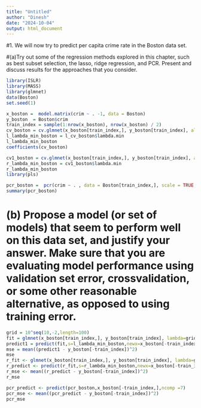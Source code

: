 ---
title: "Untitled"
author: "Dinesh"
date: "2024-10-04"
output: html_document
---

#1.	We will now try to predict per capita crime rate in the Boston data set.

#(a)Try out some of the regression methods explored in this chapter, such as best subset selection, the lasso, ridge regression, and PCR. Present and discuss results for the approaches that you consider. 


```{r}
library(ISLR)
library(MASS)
library(glmnet)
data(Boston)
set.seed(1)
```

```{r}
x_boston =  model.matrix(crim ~ . -1, data = Boston)
y_boston  = Boston$crim
train_index = sample(1:nrow(x_boston), nrow(x_boston) / 2)
cv_boston = cv.glmnet(x_boston[train_index,], y_boston[train_index], alpha = 1)
l_lambda_min_boston = l_cv_boston$lambda.min
l_lambda_min_boston
coefficients(cv_boston)
```
```{r}
cv1_boston = cv.glmnet(x_boston[train_index,], y_boston[train_index], alpha = 0)
r_lambda_min_boston = cv1_boston$lambda.min
r_lambda_min_boston
library(pls)
```
```{r}
pcr_boston =  pcr(crim ~ . , data = Boston[train_index,], scale = TRUE, validation = "CV")
summary(pcr_boston)
```

# (b) Propose a model (or set of models) that seem to perform well on this data set, and justify your answer. Make sure that you are evaluating model performance using validation set error, crossvalidation, or some other reasonable alternative, as opposed to using training error.

```{r}
grid = 10^seq(10,-2,length=100)
fit = glmnet(x_boston[train_index,], y_boston[train_index], lambda=grid, alpha=1)
predict1 = predict(fit,s=l_lambda_min_boston,newx=x_boston[-train_index,])
mse = mean((predict1 - y_boston[-train_index])^2)
mse
r_fit <- glmnet(x_boston[train_index,], y_boston[train_index], lambda=grid, alpha=0)
r_predict <- predict(r_fit,s=r_lambda_min_boston,newx=x_boston[-train_index,])
r_mse <- mean((r_predict - y_boston[-train_index])^2)
r_mse
```
```{r}
pcr_predict <- predict(pcr_boston,x_boston[-train_index,],ncomp =7)
pcr_mse <- mean((pcr_predict - y_boston[-train_index])^2)
pcr_mse
```

